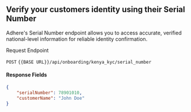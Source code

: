 ## Verify your customers identity using their Serial Number

Adhere's Serial Number endpoint allows you to access accurate, verified national-level information for reliable identity confirmation.


Request Endpoint

`POST` `{{BASE URL}}/api/onboarding/kenya_kyc/serial_number`

#### Response Fields

```json
{
    "serialNumber": 78901010,
    "customerName": "John Doe"
}
```